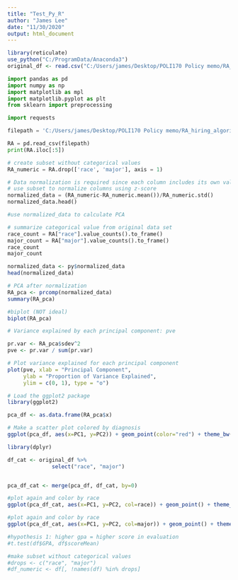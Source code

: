 ```yaml
---
title: "Test_Py_R"
author: "James Lee"
date: "11/30/2020"
output: html_document
---
```


```r
library(reticulate)
use_python("C:/ProgramData/Anaconda3")
original_df <- read.csv("C:/Users/james/Desktop/POLI170 Policy memo/RA_hiring_algorithm/RA_dataset.csv")

```
 

```python
import pandas as pd
import numpy as np
import matplotlib as mpl
import matplotlib.pyplot as plt
from sklearn import preprocessing

import requests

filepath = 'C:/Users/james/Desktop/POLI170 Policy memo/RA_hiring_algorithm/RA_dataset.csv'

RA = pd.read_csv(filepath)
print(RA.iloc[:5])

# create subset without categorical values
RA_numeric = RA.drop(['race', 'major'], axis = 1)

# Data normalization is required since each column includes its own value range
# use subset to normalize columns using z-score 
normalized_data = (RA_numeric-RA_numeric.mean())/RA_numeric.std()
normalized_data.head()

#use normalized_data to calculate PCA

# summarize categorical value from original data set
race_count = RA["race"].value_counts().to_frame()
major_count = RA["major"].value_counts().to_frame()
race_count
major_count


```

```r

normalized_data <- py$normalized_data
head(normalized_data)

# PCA after normalization 
RA_pca <- prcomp(normalized_data)
summary(RA_pca)

```


```r
#biplot (NOT ideal)
biplot(RA_pca)

```

```r
# Variance explained by each principal component: pve

pr.var <- RA_pca$sdev^2
pve <- pr.var / sum(pr.var)

# Plot variance explained for each principal component
plot(pve, xlab = "Principal Component", 
     ylab = "Proportion of Variance Explained", 
     ylim = c(0, 1), type = "o")


```


```r
# Load the ggplot2 package
library(ggplot2)

pca_df <- as.data.frame(RA_pca$x)

# Make a scatter plot colored by diagnosis
ggplot(pca_df, aes(x=PC1, y=PC2)) + geom_point(color="red") + theme_bw()


```
```r
library(dplyr)

df_cat <- original_df %>%
              select("race", "major")


pca_df_cat <- merge(pca_df, df_cat, by=0)

#plot again and color by race
ggplot(pca_df_cat, aes(x=PC1, y=PC2, col=race)) + geom_point() + theme_bw() + scale_color_manual(values=c("red", "blue", "green", "black", "grey"))

```
```r
#plot again and color by race
ggplot(pca_df_cat, aes(x=PC1, y=PC2, col=major)) + geom_point() + theme_bw() 

```



 
```r
#hypothesis 1: higher gpa = higher score in evaluation
#t.test(df$GPA, df$scoreMean)

#make subset without categorical values
#drops <- c("race", "major")
#df_numeric <- df[, !names(df) %in% drops]


```
 
 
